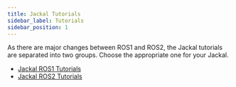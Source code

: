 ```yaml
---
title: Jackal Tutorials
sidebar_label: Tutorials
sidebar_position: 1
---
```


As there are major changes between ROS1 and ROS2, the Jackal tutorials are separated into two groups.
Choose the appropriate one for your Jackal.

- [Jackal ROS1 Tutorials](./tutorials_jackal_ros1)
- [Jackal ROS2 Tutorials](./tutorials_jackal_ros2)
